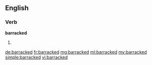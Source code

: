 ==English==

===Verb===
'''barracked'''

# {{en-past of|barrack}}

[[de:barracked]]
[[fr:barracked]]
[[mg:barracked]]
[[ml:barracked]]
[[my:barracked]]
[[simple:barracked]]
[[vi:barracked]]